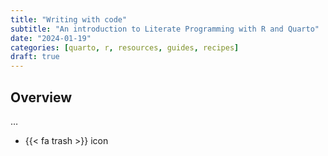 ```yaml
---
title: "Writing with code"
subtitle: "An introduction to Literate Programming with R and Quarto"
date: "2024-01-19"
categories: [quarto, r, resources, guides, recipes]
draft: true
---
```


## Overview

...

- {{< fa trash >}} icon


